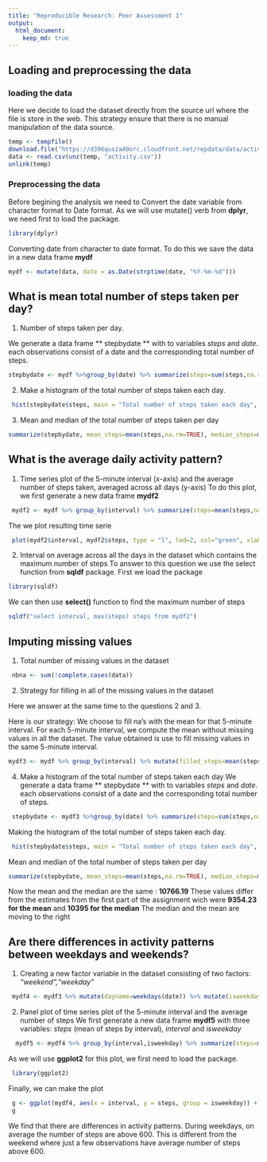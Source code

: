 ```yaml
---
title: "Reproducible Research: Peer Assessment 1"
output: 
  html_document:
    keep_md: true
---
```



## Loading and preprocessing the data

### loading the data
Here we decide to load the dataset directly from the source url where the file is store in the web. This strategy ensure that there is no manual manipulation of the data source. 
```r
temp <- tempfile()
download.file("https://d396qusza40orc.cloudfront.net/repdata/data/activity.zip",temp)
data <- read.csv(unz(temp, "activity.csv"))
unlink(temp)
```

### Preprocessing the data
Before begining the analysis we need to  Convert the date variable from character format to Date format. As we will use  mutate() verb from **dplyr**, we need first to load the package.

```r
library(dplyr)
```

Converting date from character to date format. To do this we save the data in a new data frame **mydf**
```r
mydf <- mutate(data, date = as.Date(strptime(date, "%Y-%m-%d"))) 
```

## What is mean total number of steps taken per day?

1. Number of steps taken per day.

We generate a data frame ** stepbydate ** with to variables *steps* and *date*. each observations consist of a date and the corresponding total number of steps.
```r
stepbydate <- mydf %>%group_by(date) %>% summarize(steps=sum(steps,na.rm=TRUE)) 
```

2. Make a histogram of the total number of steps taken each day. 
```r
 hist(stepbydate$steps, main = "Total number of steps taken each day", xlab='Number of steps', ylab="Frequency",col="green", breaks = 20) 
```
 

3. Mean and median of the total number of steps taken per day
```r
summarize(stepbydate, mean_steps=mean(steps,na.rm=TRUE), median_steps=median(steps,na.rm=TRUE))
```

## What is the average daily activity pattern?

1. Time series plot of the 5-minute interval (x-axis) and the average number of steps taken, averaged across all days (y-axis)
To do this plot, we first generate a new data frame **mydf2**
```r
 mydf2 <- mydf %>% group_by(interval) %>% summarize(steps=mean(steps,na.rm=TRUE)) 
```

The we plot resulting time serie
```r
 plot(mydf2$interval, mydf2$steps, type = "l", lwd=2, col="green", xlab="interval", ylab="Average steps")
```


2. Interval on average across all the days in the dataset which contains the maximum number of steps
To answer to this question we use the select function from **sqldf** package. First we load the package
```r
library(sqldf)
```

We can then use **select()** function to find the maximum number of steps
```r
sqldf("select interval, max(steps) steps from mydf2")
```

## Imputing missing values

1. Total number of missing values in the dataset 
```r
 nbna <- sum(!complete.cases(data))
```

2. Strategy for filling in all of the missing values in the dataset

Here we answer at the same time to the  questions 2 and 3. 

Here is our strategy: We choose to fill na's with the mean for that 5-minute interval. For each 5-minute interval, we compute the mean without missing values in all the dataset. The value obtained is use to fill missing values in the same 5-minute interval. 
```r
mydf3 <- mydf %>% group_by(interval) %>% mutate(filled_steps=mean(steps,na.rm=TRUE)) %>% transform(steps = ifelse(is.na(steps), filled_steps, steps)) %>% select(steps,date,interval)
```

4.  Make a histogram of the total number of steps taken each day
We generate a data frame ** stepbydate ** with to variables *steps* and *date*. each observations consist of a date and the corresponding total number of steps.
```r
 stepbydate <- mydf3 %>%group_by(date) %>% summarize(steps=sum(steps,na.rm=TRUE)) 
```

Making the histogram of the total number of steps taken each day. 
```r
 hist(stepbydate$steps, main = "Total number of steps taken each day", xlab='Number of steps', ylab="Frequency",col="green", breaks = 20)
```

 Mean and median of the total number of steps taken per day
```r
summarize(stepbydate, mean_steps=mean(steps,na.rm=TRUE), median_steps=median(steps,na.rm=TRUE))
``` 
 Now the mean and the median are the same : **10766.19** 
 These values differ from the estimates from the first part of the assignment wich were **9354.23 for the mean** and **10395 for the median**
 The median and the mean are moving to the right

## Are there differences in activity patterns between weekdays and weekends?
1. Creating a new factor variable in the dataset consisting of two factors: *"weekend","weekday"*
```r
 mydf4 <- mydf3 %>% mutate(dayname=weekdays(date)) %>% mutate(isweekday=ifelse(dayname=="samedi"|dayname=="dimanche","weekend","weekday")) %>% select(steps,date,interval,isweekday)
```

2. Panel plot of time series plot of the 5-minute interval  and the average number of steps
We first generate a new data frame **mydf5** with three variables: *steps* (mean of steps by interval), *interval* and *isweekday*
```r
  mydf5 <- mydf4 %>% group_by(interval,isweekday) %>% summarize(steps=mean(steps)) %>% select(steps,interval,isweekday)
```

As we will use **ggplot2** for this plot, we first need to load the package.
```r
 library(ggplot2)
```

Finally, we can make the plot
```r
 g <- ggplot(mydf4, aes(x = interval, y = steps, group = isweekday)) + geom_line() + facet_grid(isweekday ~ .)
 g
```

We find that there are differences in activity patterns. During weekdays, on average the number of steps are above 600. This is different from the weekend where just a few observations have  average number of steps above 600.
